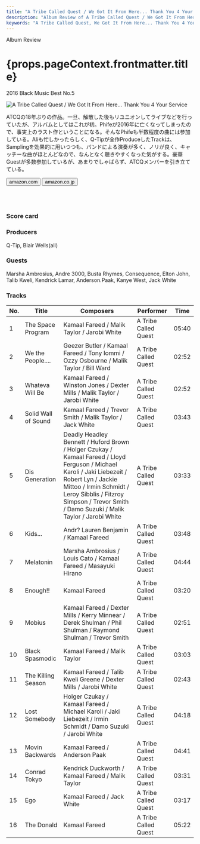 ```yaml
---
title: "A Tribe Called Quest / We Got It From Here... Thank You 4 Your Service"
description: "Album Review of A Tribe Called Quest / We Got It From Here... Thank You 4 Your Service"
keywords: "A Tribe Called Quest, We Got It From Here... Thank You 4 Your Service, ア・トライブ・コールド・クエスト"
---
```




<p className="largeP">Album Review</p>
<h1 className="h1--no--margin">{props.pageContext.frontmatter.title}</h1>
<p className="largeP"><Link to="/best50/2016/">2016 Black Music Best No.5</Link></p>

<Row  className="image-card-group">
	<Column colMd={"3"} colLg={"4"} noGutterMdLeft="">
       <ImageCard>

![A Tribe Called Quest / We Got It From Here... Thank You 4 Your Service](../../images/cd/atcq2L.jpg) 

</ImageCard>
	</Column>
	<Column colMd={"4"} colLg={"8"} noGutterMdLeft="">
	<p>
	ATCQの18年ぶりの作品。一旦、解散した後もリユニオンしてライブなどを行っていたが、アルバムとしてはこれが初。Phifeが2016年に亡くなってしまったので、事実上のラスト作ということになる。そんなPhifeも半数程度の曲には参加している。Aliも忙しかったらしく、Q-Tipが全作ProduceしたTrackは、Samplingを効果的に用いつつも、バンドによる演奏が多く、ノリが良く、キャッチーな曲がほとんどなので、なんとなく聴きやすくなった気がする。豪華Guestが多数参加しているが、あまりでしゃばらず、ATCQメンバーを引き立てている。
  </p>
  <div>
	  <Button className="button-right-mergin"  href="https://amzn.to/2YfnDd3" kind="primary" size="small" renderIcon={ArrowUpRight24}>
      amazon.com
    </Button>
    <Button className="button-right-mergin"  href="https://amzn.to/2EdkYcy" kind="secondary" size="small" renderIcon={ArrowUpRight24}>
      amazon.co.jp
    </Button>
	</div>
	  <a href="https://geo.music.apple.com/jp/album/we-got-it-from-here-thank-you-4-your-service/1173106678?mt=1&app=music&ls=1&at=11lcug" style="display:inline-block;overflow:hidden;background:url(https://linkmaker.itunes.apple.com/ja-jp/lockup.svg?releaseDate=2016-11-11&kind=album&bubble=apple_music&style=mono-black) no-repeat;width:180px;height:45px;"></a>
  <a href="https://geo.music.apple.com/jp/album/we-got-it-from-here-thank-you-4-your-service/1173106678?app=itunes&at=11lcug" style="display:inline-block;overflow:hidden;background:url(https://linkmaker.itunes.apple.com/ja-jp/badge-lrg.svg?releaseDate=2016-11-11&kind=album&bubble=itunes_music) no-repeat;width:140px;height:45px;"></a>
  </Column>
</Row>
<Row >
  <Column colMd={"4"} colLg={"4"} noGutterMdLeft="">
    <div>
      <h3>Score card</h3>
	    <SliderJS1 value="2" />
      <SliderJS2 value="1" />
	    <SliderJS3 value="2" />
      <SliderJS4 value="9" />
    </div>
  </Column>
  <Column colMd={"4"} colLg={"8"} noGutterMdLeft="">
    <div>
      <h3>Producers</h3>
      <p>
      Q-Tip, Blair Wells(all)
      </p>
      <h3>Guests</h3>
      <p>
        Marsha Ambrosius, Andre 3000, Busta Rhymes, Consequence, Elton John, Talib Kweli, Kendrick Lamar, Anderson.Paak, Kanye West, Jack White
      </p>
    </div>
  </Column>
</Row>

<h3>Tracks</h3>

| No. |	 Title              |	 Composers                                                                                                                                                                                                                                                         |	 Performer          |	 Time	|
| --- |	------------------- | ------------------------------------------------------------------------------------------------------------------------------------------------------------------------------------------------------------------------------------------------------------------ | -------------------- | ----- |
|	1	  |	The Space Program  	| Kamaal Fareed / Malik Taylor / Jarobi White                                                                                                                                                                                                                        | A Tribe Called Quest	|	05:40 |
|	2	  |	We the People....  	| Geezer Butler / Kamaal Fareed / Tony Iommi / Ozzy Osbourne / Malik Taylor / Bill Ward                                                                                                                                                                              | A Tribe Called Quest	|	02:52 |
|	3	  |	Whateva Will Be    	| Kamaal Fareed / Winston Jones / Dexter Mills / Malik Taylor / Jarobi White                                                                                                                                                                                         | A Tribe Called Quest	|	02:52 |
|	4	  |	Solid Wall of Sound	| Kamaal Fareed / Trevor Smith / Malik Taylor / Jack White                                                                                                                                                                                                           | A Tribe Called Quest	|	03:43 |
|	5	  |	Dis Generation     	| Deadly Headley Bennett / Huford Brown / Holger Czukay / Kamaal Fareed / Lloyd Ferguson / Michael Karoli / Jaki Liebezeit / Robert Lyn / Jackie Mittoo / Irmin Schmidt / Leroy Sibblis / Fitzroy Simpson / Trevor Smith / Damo Suzuki / Malik Taylor / Jarobi White | A Tribe Called Quest	|	03:33 |
|	6	  |	Kids...            	| Andr? Lauren Benjamin / Kamaal Fareed                                                                                                                                                                                                                              | A Tribe Called Quest	|	03:48 |
|	7	  |	Melatonin          	| Marsha Ambrosius / Louis Cato / Kamaal Fareed / Masayuki Hirano                                                                                                                                                                                                    | A Tribe Called Quest	|	04:44 |
|	8	  |	Enough!!           	| Kamaal Fareed                                                                                                                                                                                                                                                      | A Tribe Called Quest	|	03:20 |
|	9	  |	Mobius             	| Kamaal Fareed / Dexter Mills / Kerry Minnear / Derek Shulman / Phil Shulman / Raymond Shulman / Trevor Smith                                                                                                                                                       | A Tribe Called Quest	|	02:51 |
|	10	|	Black Spasmodic    	| Kamaal Fareed / Malik Taylor                                                                                                                                                                                                                                       | A Tribe Called Quest	|	03:03 |
|	11	|	The Killing Season 	| Kamaal Fareed / Talib Kweli Greene / Dexter Mills / Jarobi White                                                                                                                                                                                                   | A Tribe Called Quest	|	02:43 |
|	12	|	Lost Somebody      	| Holger Czukay / Kamaal Fareed / Michael Karoli / Jaki Liebezeit / Irmin Schmidt / Damo Suzuki / Jarobi White                                                                                                                                                       | A Tribe Called Quest	|	04:18 |
|	13	|	Movin Backwards    	| Kamaal Fareed / Anderson Paak                                                                                                                                                                                                                                      | A Tribe Called Quest	|	04:41 |
|	14	|	Conrad Tokyo       	| Kendrick Duckworth / Kamaal Fareed / Malik Taylor                                                                                                                                                                                                                  | A Tribe Called Quest	|	03:31 |
|	15	|	Ego                	| Kamaal Fareed / Jack White                                                                                                                                                                                                                                         | A Tribe Called Quest	|	03:17 |
|	16	|	The Donald         	| Kamaal Fareed                                                                                                                                                                                                                                                      | A Tribe Called Quest	|	05:22 |
